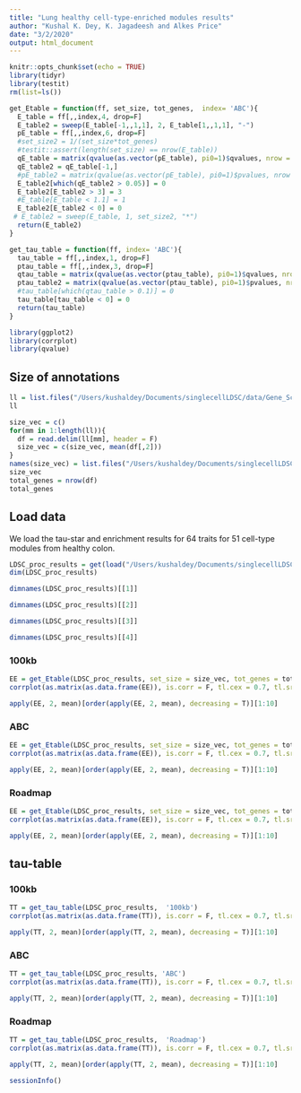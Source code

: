 ```yaml
---
title: "Lung healthy cell-type-enriched modules results"
author: "Kushal K. Dey, K. Jagadeesh and Alkes Price"
date: "3/2/2020"
output: html_document
---
```


```r
knitr::opts_chunk$set(echo = TRUE)
library(tidyr)
library(testit)
rm(list=ls())
```

```r
get_Etable = function(ff, set_size, tot_genes,  index= 'ABC'){
  E_table = ff[,,index,4, drop=F]
  E_table2 = sweep(E_table[-1,,1,1], 2, E_table[1,,1,1], "-")
  pE_table = ff[,,index,6, drop=F]
  #set_size2 = 1/(set_size*tot_genes)
  #testit::assert(length(set_size) == nrow(E_table))
  qE_table = matrix(qvalue(as.vector(pE_table), pi0=1)$qvalues, nrow = nrow(E_table), ncol = ncol(E_table))
  qE_table2 = qE_table[-1,]
  #pE_table2 = matrix(qvalue(as.vector(pE_table), pi0=1)$pvalues, nrow = nrow(E_table), ncol = ncol(E_table))
  E_table2[which(qE_table2 > 0.05)] = 0
  E_table2[E_table2 > 3] = 3
  #E_table[E_table < 1.1] = 1
  E_table2[E_table2 < 0] = 0
 # E_table2 = sweep(E_table, 1, set_size2, "*")
  return(E_table2)
}
```

```r
get_tau_table = function(ff, index= 'ABC'){
  tau_table = ff[,,index,1, drop=F]
  ptau_table = ff[,,index,3, drop=F]
  qtau_table = matrix(qvalue(as.vector(ptau_table), pi0=1)$qvalues, nrow = nrow(tau_table), ncol = ncol(tau_table))
  ptau_table2 = matrix(qvalue(as.vector(ptau_table), pi0=1)$pvalues, nrow = nrow(tau_table), ncol = ncol(tau_table))
  #tau_table[which(qtau_table > 0.1)] = 0
  tau_table[tau_table < 0] = 0
  return(tau_table)
}
```


```r
library(ggplot2)
library(corrplot)
library(qvalue)
```

## Size of annotations

```r
ll = list.files("/Users/kushaldey/Documents/singlecellLDSC/data/Gene_Scores/Modules/healthy/celltype_enriched/pancreas/", full.names = T)
ll
```

```r
size_vec = c()
for(mm in 1:length(ll)){
  df = read.delim(ll[mm], header = F)
  size_vec = c(size_vec, mean(df[,2]))
}
names(size_vec) = list.files("/Users/kushaldey/Documents/singlecellLDSC/data/Gene_Scores/Modules/healthy/celltype_enriched/pancreas/")
size_vec
total_genes = nrow(df)
total_genes
```


## Load data

We load the tau-star and enrichment results for 64 traits for 51 cell-type modules from healthy colon.

```r
LDSC_proc_results = get(load("/Users/kushaldey/Documents/singlecellLDSC/output/healthy_celltype_enriched_lung_output_Mar4_2020_v2.1.rda"))
dim(LDSC_proc_results)
```

```r
dimnames(LDSC_proc_results)[[1]]
```

```r
dimnames(LDSC_proc_results)[[2]]
```


```r
dimnames(LDSC_proc_results)[[3]]
```

```r
dimnames(LDSC_proc_results)[[4]]
```


### 100kb 

```r
EE = get_Etable(LDSC_proc_results, set_size = size_vec, tot_genes = total_genes,  '100kb')
corrplot(as.matrix(as.data.frame(EE)), is.corr = F, tl.cex = 0.7, tl.srt = 45)
```

```r
apply(EE, 2, mean)[order(apply(EE, 2, mean), decreasing = T)][1:10]
```

### ABC

```r
EE = get_Etable(LDSC_proc_results, set_size = size_vec, tot_genes = total_genes,  'ABC')
corrplot(as.matrix(as.data.frame(EE)), is.corr = F, tl.cex = 0.7, tl.srt = 45)
```

```r
apply(EE, 2, mean)[order(apply(EE, 2, mean), decreasing = T)][1:10]
```


### Roadmap

```r
EE = get_Etable(LDSC_proc_results, set_size = size_vec, tot_genes = total_genes,  'Roadmap')
corrplot(as.matrix(as.data.frame(EE)), is.corr = F, tl.cex = 0.7, tl.srt = 45)
```

```r
apply(EE, 2, mean)[order(apply(EE, 2, mean), decreasing = T)][1:10]
```

## tau-table

### 100kb 

```r
TT = get_tau_table(LDSC_proc_results,  '100kb')
corrplot(as.matrix(as.data.frame(TT)), is.corr = F, tl.cex = 0.7, tl.srt = 45)
```

```r
apply(TT, 2, mean)[order(apply(TT, 2, mean), decreasing = T)][1:10]
```


### ABC

```r
TT = get_tau_table(LDSC_proc_results, 'ABC')
corrplot(as.matrix(as.data.frame(TT)), is.corr = F, tl.cex = 0.7, tl.srt = 45)
```

```r
apply(TT, 2, mean)[order(apply(TT, 2, mean), decreasing = T)][1:10]
```

### Roadmap

```r
TT = get_tau_table(LDSC_proc_results,  'Roadmap')
corrplot(as.matrix(as.data.frame(TT)), is.corr = F, tl.cex = 0.7, tl.srt = 45)
```

```r
apply(TT, 2, mean)[order(apply(TT, 2, mean), decreasing = T)][1:10]
```

```r
sessionInfo()
```



